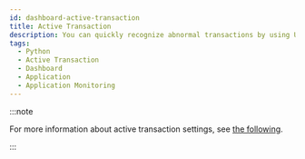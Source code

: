 ```yaml
---
id: dashboard-active-transaction
title: Active Transaction
description: You can quickly recognize abnormal transactions by using URLs, SQLs, and HTTP calls of the active transactions, and can analyze the delayed sections in detail through the transaction trace details.
tags:
  - Python
  - Active Transaction
  - Dashboard
  - Application
  - Application Monitoring
---
```



<Dashboardactivetransaction /> 

:::note

For more information about active transaction settings, see [the following](active-transactions).

:::
